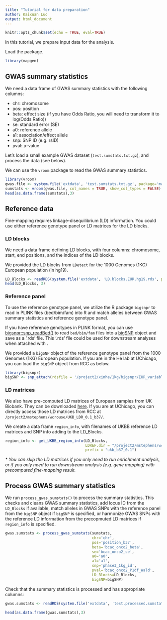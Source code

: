 ```yaml
---
title: "Tutorial for data preparation"
author: Kaixuan Luo
output: html_document
---
```


```r
knitr::opts_chunk$set(echo = TRUE, eval=TRUE)
```

In this tutorial, we prepare input data for the analysis.

Load the package. 
```r
library(mapgen)
```

## GWAS summary statistics

We need a data frame of GWAS summary statistics with the following columns:

* chr: chromosome
* pos: position  
* beta: effect size (if you have Odds Ratio, you will need to transform it to log(Odds Ratio))  
* se: standard error (SE)  
* a0: reference allele
* a1: association/effect allele
* snp: SNP ID (e.g. rsID)
* pval: p-value

Let's load a small example GWAS dataset (`test.sumstats.txt.gz`), and
process the data (see below).

We can use the `vroom` package to read the GWAS summary statistics.
```r
library(vroom)
gwas.file <- system.file('extdata', 'test.sumstats.txt.gz', package='mapgen')
sumstats <- vroom(gwas.file, col_names = TRUE, show_col_types = FALSE)
head(as.data.frame(sumstats),3)
```

## Reference data

Fine-mapping requires linkage-disequilibrium (LD) information. 
You could use either reference genotype panel or LD matrices for the LD blocks. 

### LD blocks

We need a data frame defining LD blocks, with four columns: 
chromosome, start, end positions, and the indices of the LD blocks.

We provided the LD blocks from `LDetect` for the 1000 Genomes (1KG) European population (in hg19).
```r
LD_Blocks <- readRDS(system.file('extdata', 'LD.blocks.EUR.hg19.rds', package='mapgen'))
head(LD_Blocks, 3)
```


### Reference panel

To use the reference genotype panel, we utilize the R package `bigsnpr` to 
read in PLINK files (bed/bim/fam) into R and 
match alleles between GWAS summary statistics and reference genotype panel. 

If you have reference genotypes in PLINK format, you can use [bigsnpr::snp_readBed()](https://privefl.github.io/bigsnpr/reference/snp_readBed.html) 
to read `bed/bim/fam` files into a [bigSNP][bigSNP] object and save as a '.rds' file.
This '.rds' file could be used for downstream analyses when attached with 
\code{bigsnpr::snp_attach()}.

We provided a `bigSNP` object of the reference genotype panel from 
the 1000 Genomes (1KG) European population. If you are in the He lab at UChicago, 
you can load the `bigSNP` object from RCC as below.
```r
library(bigsnpr)
bigSNP <- snp_attach(rdsfile = '/project2/xinhe/1kg/bigsnpr/EUR_variable_1kg.rds')
```

### LD matrices

We also have pre-computed LD matrices of European samples from UK Biobank. 
They can be downloaded [here][UKBB_LD].
If you are at UChicago, 
you can directly access those LD matrices from RCC at
`/project2/mstephens/wcrouse/UKB_LDR_0.1_b37/`.

We create a data frame `region_info`, with filenames of UKBB reference LD matrices and SNP info 
adding to the LD_Blocks.
```r
region_info <- get_UKBB_region_info(LD_Blocks,
                                    LDREF.dir = "/project2/mstephens/wcrouse/UKB_LDR_0.1_b37", 
                                    prefix = "ukb_b37_0.1")
```

_* You can skip the LD matrices if 
you only need to run enrichment analysis, 
or if you only need to run downstream analysis (e.g. gene mapping) with 
precomputed fine-mapping result._

## Process GWAS summary statistics

We run `process_gwas_sumstats()` to process the summary statistics.
This checks and cleans GWAS summary statistics, 
add locus ID from the `LD_Blocks` if available,
match alleles in GWAS SNPs with the reference panel from
the `bigSNP` object if `bigSNP` is specified, 
or harmonize GWAS SNPs with the reference LD information 
from the precopmuted LD matrices if `region_info` is specified. 

```r
gwas.sumstats <- process_gwas_sumstats(sumstats, 
                                       chr='chr', 
                                       pos='position_b37', 
                                       beta='bcac_onco2_beta', 
                                       se='bcac_onco2_se',
                                       a0='a0', 
                                       a1='a1', 
                                       snp='phase3_1kg_id', 
                                       pval='bcac_onco2_P1df_Wald',
                                       LD_Blocks=LD_Blocks,
                                       bigSNP=bigSNP)
```

Check that the summary statistics is processed and has appropriate columns:
```r
gwas.sumstats <- readRDS(system.file('extdata', 'test.processed.sumstats.rds', package='mapgen'))
```

```r
head(as.data.frame(gwas.sumstats),3)
```

[enrichment-tutorial]: https://xinhe-lab.github.io/mapgen/articles/enrichment_finemapping_tutorial.html
[finemapping-tutorial]: https://xinhe-lab.github.io/mapgen/articles/enrichment_finemapping_tutorial.html
[gene-mapping-tutorial]: https://xinhe-lab.github.io/mapgen/articles/gene_mapping_tutorial.html
[bigSNP]: https://privefl.github.io/bigsnpr/reference/bigSNP-class.html
[UKBB_LD]: https://uchicago.box.com/s/jqocacd2fulskmhoqnasrknbt59x3xkn
